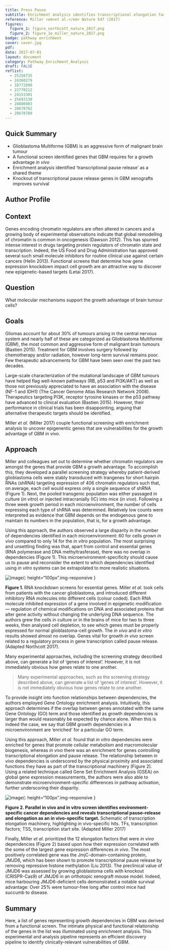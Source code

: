 ```yaml
---
title: Press Pause
subtitle: Enrichment analysis identifies transcriptional elongation factors as key vulnerabilities for glioblastoma growth <em>in vivo</em> 
reference: Miller <em>et al.</em> Nature 547 (2017)
figures: 
  figure_1: figure_northcott_nature_2017.png
  figure_2: figure_1e_miller_nature_2017.png
badge: pathway enrichment
cover: cover.jpg
pdf: 
date: 2017-07-01
layout: document
category: Pathway_Enrichment_Analysis
draft: FALSE
reflist:
  - 25250735
  - 24360279
  - 18772890
  - 22770212
  - 24153301
  - 25693130
  - 28886003
  - 28678782
  - 28678780
---
```


## Quick Summary
- Glioblastoma Multiforme (GBM) is an aggressive form of malignant brain tumour 
- A functional screen identified genes that GBM requires for a growth advantage *in vivo* 
- Enrichment analysis identified 'transcriptional pause release' as a shared theme 
- Knockout of transcriptional pause release genes in GBM xenografts improves survival   

## Author Profile

## Context
Genes encoding chromatin regulators are often altered in cancers and a growing body of experimental observations indicate that global remodelling of chromatin is common in oncogenesis (Dawson 2012). This has spurred intense interest in drugs targeting protein regulators of chromatin state and transcription. Indeed, the US Food and Drug Administration has approved several such small molecule inhibitors for routine clinical use against certain cancers (Helin 2013). Functional screens that determine how gene expression knockdown impact cell growth are an attractive way to discover new epigenetic-based targets (Letai 2017).

## Question
What molecular mechanisms support the growth advantage of brain tumour cells?     

## Goals

Gliomas account for about 30% of tumours arising in the central nervous system and nearly half of these are categorized as Glioblastoma Multiforme (GBM), the most common and aggressive form of malignant brain tumours (Bastien 2015). Treatment for GBM involves surgery followed by chemotherapy and/or radiation, however long-term survival remains poor. Few therapeutic advancements for GBM have been seen over the past two decades. 

Large-scale characterization of the mutational landscape of GBM tumours have helped flag well-known pathways (RB, p53 and PI3K/AKT) as well as those not previously appreciated to have an association with the disease (NF-1 and IDH1) (The Cancer Genome Atlas Research Network 2008). Therapeutics targeting PI3K, receptor tyrosine kinases or the p53 pathway have advanced to clinical evaluation (Bastien 2015). However, their performance in clinical trials has been disappointing, arguing that alternative therapeutic targets should be identified. 

Miller *et al.* (Miller 2017) couple functional screening with enrichment analysis to uncover epigenentic genes that are vulnerabilities for the growth advantage of GBM *in vivo*.

## Approach

Miller and colleagues set out to determine whether chromatin regulators are amongst the genes that provide GBM a growth advantage. To accomplish this, they developed a parallel screening strategy whereby patient-derived glioblastoma cells were stably transduced with trangenes for short hairpin RNAs (shRNA) targeting expression of 406 chromatin regulators such that, on average, each cell would express only a single sequence of shRNA (Figure 1). Next, the pooled transgenic population was either passaged in culture (*in vitro*) or injected intracranially (IC) into mice (*in vivo*). Following a three week growth period in each microenvironment, the number of cells expressing each type of shRNA was determined. Relatively low counts were interpreted as evidence that GBM depends on the endogenous gene to maintain its numbers in the population, that is, for a growth advantage.  

Using this approach, the authors observed a large disparity in the number of dependencies identified in each microenvironment: 60 for cells grown *in vivo* compared to only 14 for the *in vitro* population. The most surprising and unsettling finding was that, apart from control and essential genes (RNA polymerase and DNA methyltrasferase), there was no overlap in dependencies (Figure 1). This microenvironment-specificity should cause us to pause and reconsider the extent to which dependencies identified using *in vitro* systems can be extrapolated to more realistic situations.   

![image]({{ site.baseurl }}/{{ site.media_root }}{{ page.id }}/{{ page.figures.figure_1 }}){: height="100px".img-responsive }

<div class="figure-legend well well-lg text-justify">
  <strong>Figure 1. </strong> RNA knockdown screens for essential genes. Miller <em>et al.</em> took cells from patients with the cancer glioblastoma, and introduced different inhibitory RNA molecules into different cells (colour coded). Each RNA molecule inhibited expression of a gene involved in epigenetic modification — regulation of chemical modifications on DNA and associated proteins that alter gene activity without changing the underlying DNA sequence. The authors grew the cells in culture or in the brains of mice for two to three weeks, then analysed cell depletion, to see which genes must be properly expressed for normal glioblastoma-cell growth. The <em>in vivo</em> and <em>in vitro</em> results showed almost no overlap. Genes vital for growth <em>in vivo</em> screen related to a regulatory process in gene transcription called pause release. (Adapted Northcott 2017).
</div>

Many experimental approaches, including the screening strategy described above, can generate a list of 'genes of interest'. However, it is not immediately obvious how genes relate to one another.

> Many experimental approaches, such as the screening strategy described above, can generate a list of 'genes of interest'. However, it is not immediately obvious how genes relate to one another.

To provide insight into function relationships between dependencies, the authors employed Gene Ontology enrichment analysis. Intuitively, this approach determines if the overlap between genes annotated with the same Gene Ontology (GO) term and those identified as growth dependencies is larger than would reasonably be expected by chance alone. When this is indeed the case, we say that GBM growth dependencies in a microenvironment are 'enriched' for a particular GO term. 

Using this approach, Miller *et al.* found that *in vitro* dependencies were enriched for genes that promote cellular metabolism and macromolecular biogenesis, whereas *in vivo* there was an enrichment for genes controlling transcriptional elongation and pause release. The relationship between *in vivo* dependencies is underscored by the physical proximity and associated functions they have as part of the transcriptional machinery (Figure 2). Using a related technique called Gene Set Enrichment Analysis (GSEA) on global gene expression measurements, the authors were also able to demonstrate microenvironment-specific differences in pathway activation, further underscoring their disparity.             

![image]({{ site.baseurl }}/{{ site.media_root }}{{ page.id }}/{{ page.figures.figure_2 }}){: height="100px".img-responsive }

<div class="figure-legend well well-lg text-justify">
  <strong>Figure 2. Parallel in vivo and in vitro screen identifies environment-specific cancer dependencies and reveals transcriptional pause–release and elongation as an in vivo-specific target. </strong> Schematic of transcription elongation machinery, highlighting in vivo-specific hits. TFs, transcription factors; TSS, transcription start site. (Adapted Miller 2017)
</div>

Finally, Miller *et al.* prioritized the 12 elongation factors that were *in vivo* dependencies (Figure 2) based upon how their expression correlated with the some of the largest gene expression differences *in vivo*. The most positively correlated gene was the JmjC-domain-containing protein, JMJD6, which has been shown to promote transcriptional pause release by removing repressive histone methylation (Liu 2013). The preclinical value of JMJD6 was assessed by growing glioblastoma cells with knockout (CRISPR-Cas9) of JMJD6 in an orthotopic xenograft mouse model. Indeed, mice harbouring JMJD6-deficient cells demonstrated a notable survival advantage: Over 25% were tumour-free long after control mice had succumb to disease.   

## Summary

Here, a list of genes representing growth dependencies in GBM was derived from a functional screen. The intimate  physical and functional relationship of the genes in the list was illuminated using enrichment analysis. This  experimental and analysis pipeline represents an efficient discovery pipeline to identify clinically-relevant vulnerabilities of GBM.